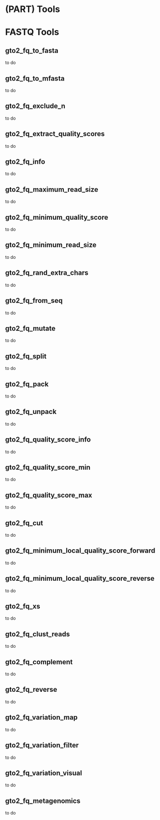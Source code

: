 
# (PART) Tools {-}

# FASTQ Tools


## gto2_fq_to_fasta
to do

## gto2_fq_to_mfasta
to do

## gto2_fq_exclude_n
to do

## gto2_fq_extract_quality_scores
to do

## gto2_fq_info
to do

## gto2_fq_maximum_read_size
to do

## gto2_fq_minimum_quality_score
to do

## gto2_fq_minimum_read_size
to do

## gto2_fq_rand_extra_chars
to do

## gto2_fq_from_seq
to do

## gto2_fq_mutate
to do

## gto2_fq_split
to do

## gto2_fq_pack
to do

## gto2_fq_unpack
to do

## gto2_fq_quality_score_info
to do

## gto2_fq_quality_score_min
to do

## gto2_fq_quality_score_max
to do

## gto2_fq_cut
to do

## gto2_fq_minimum_local_quality_score_forward
to do

## gto2_fq_minimum_local_quality_score_reverse
to do

## gto2_fq_xs
to do

## gto2_fq_clust_reads
to do

## gto2_fq_complement
to do

## gto2_fq_reverse
to do

## gto2_fq_variation_map
to do

## gto2_fq_variation_filter
to do

## gto2_fq_variation_visual
to do

## gto2_fq_metagenomics
to do
